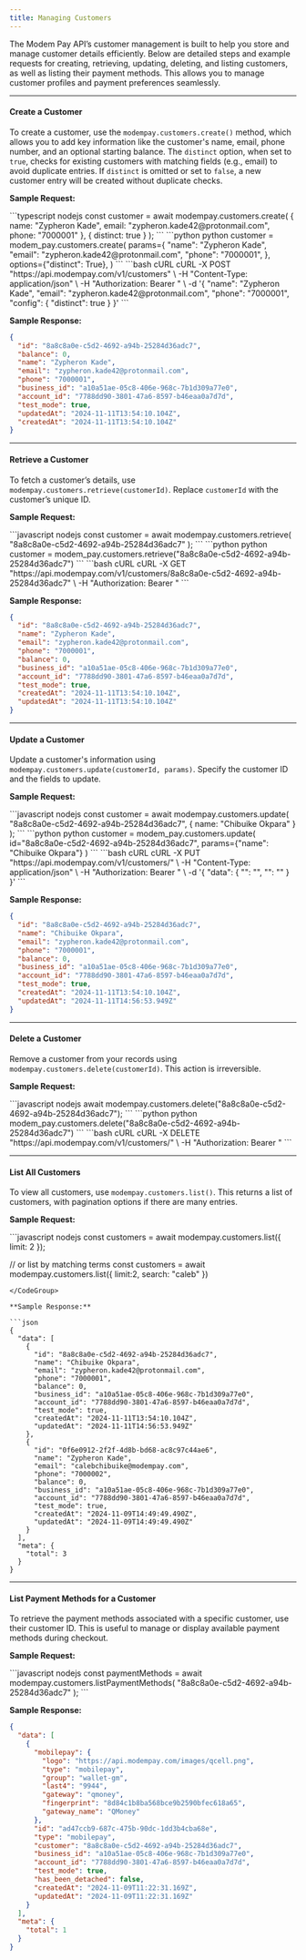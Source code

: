 ```yaml
---
title: Managing Customers
---
```


The Modem Pay API’s customer management is built to help you store and manage customer details efficiently. Below are detailed steps and example requests for creating, retrieving, updating, deleting, and listing customers, as well as listing their payment methods. This allows you to manage customer profiles and payment preferences seamlessly.

---

#### **Create a Customer**

To create a customer, use the `modempay.customers.create()` method, which allows you to add key information like the customer's name, email, phone number, and an optional starting balance. The `distinct` option, when set to `true`, checks for existing customers with matching fields (e.g., email) to avoid duplicate entries. If `distinct` is omitted or set to `false`, a new customer entry will be created without duplicate checks.

**Sample Request:**

<CodeGroup>
```typescript nodejs
const customer = await modempay.customers.create(
    { name: "Zypheron Kade", email: "zypheron.kade42@protonmail.com", phone: "7000001" },
    { distinct: true }
);
```
```python python
customer = modem_pay.customers.create(
    params={
        "name": "Zypheron Kade",
        "email": "zypheron.kade42@protonmail.com",
        "phone": "7000001",
    },
    options={"distinct": True},
)
```
```bash cURL
cURL -X POST "https://api.modempay.com/v1/customers" \
  -H "Content-Type: application/json" \
  -H "Authorization: Bearer <your_api_key>" \
  -d '{
    "name": "Zypheron Kade",
    "email": "zypheron.kade42@protonmail.com",
    "phone": "7000001",
    "config": { "distinct": true }
  }'
```
</CodeGroup>

**Sample Response:**

```json
{
  "id": "8a8c8a0e-c5d2-4692-a94b-25284d36adc7",
  "balance": 0,
  "name": "Zypheron Kade",
  "email": "zypheron.kade42@protonmail.com",
  "phone": "7000001",
  "business_id": "a10a51ae-05c8-406e-968c-7b1d309a77e0",
  "account_id": "7788dd90-3801-47a6-8597-b46eaa0a7d7d",
  "test_mode": true,
  "updatedAt": "2024-11-11T13:54:10.104Z",
  "createdAt": "2024-11-11T13:54:10.104Z"
}
```

---

#### **Retrieve a Customer**

To fetch a customer’s details, use `modempay.customers.retrieve(customerId)`. Replace `customerId` with the customer’s unique ID.

**Sample Request:**

<CodeGroup>
```javascript nodejs 
const customer = await modempay.customers.retrieve(
  "8a8c8a0e-c5d2-4692-a94b-25284d36adc7"
);
```
```python python 
customer = modem_pay.customers.retrieve("8a8c8a0e-c5d2-4692-a94b-25284d36adc7")
```
```bash cURL 
cURL -X GET "https://api.modempay.com/v1/customers/8a8c8a0e-c5d2-4692-a94b-25284d36adc7" \
  -H "Authorization: Bearer <your_api_key>"
```
</CodeGroup>

**Sample Response:**

```json
{
  "id": "8a8c8a0e-c5d2-4692-a94b-25284d36adc7",
  "name": "Zypheron Kade",
  "email": "zypheron.kade42@protonmail.com",
  "phone": "7000001",
  "balance": 0,
  "business_id": "a10a51ae-05c8-406e-968c-7b1d309a77e0",
  "account_id": "7788dd90-3801-47a6-8597-b46eaa0a7d7d",
  "test_mode": true,
  "createdAt": "2024-11-11T13:54:10.104Z",
  "updatedAt": "2024-11-11T13:54:10.104Z"
}
```

---

#### **Update a Customer**

Update a customer's information using `modempay.customers.update(customerId, params)`. Specify the customer ID and the fields to update.

**Sample Request:**

<CodeGroup>
```javascript nodejs 
const customer = await modempay.customers.update(
    "8a8c8a0e-c5d2-4692-a94b-25284d36adc7",
    { name: "Chibuike Okpara" }
);
```
```python python 
customer = modem_pay.customers.update(
    id="8a8c8a0e-c5d2-4692-a94b-25284d36adc7", params={"name": "Chibuike Okpara"}
)
```
```bash cURL 
cURL -X PUT "https://api.modempay.com/v1/customers/<customer_id>" \
  -H "Content-Type: application/json" \
  -H "Authorization: Bearer <your_api_key>" \
  -d '{
    "data": {
      "<parameter_1>": "<value_1>",
      "<parameter_2>": "<value_2>"
    }
  }'
```
</CodeGroup>

**Sample Response:**

```json
{
  "id": "8a8c8a0e-c5d2-4692-a94b-25284d36adc7",
  "name": "Chibuike Okpara",
  "email": "zypheron.kade42@protonmail.com",
  "phone": "7000001",
  "balance": 0,
  "business_id": "a10a51ae-05c8-406e-968c-7b1d309a77e0",
  "account_id": "7788dd90-3801-47a6-8597-b46eaa0a7d7d",
  "test_mode": true,
  "createdAt": "2024-11-11T13:54:10.104Z",
  "updatedAt": "2024-11-11T14:56:53.949Z"
}
```

---

#### **Delete a Customer**

Remove a customer from your records using `modempay.customers.delete(customerId)`. This action is irreversible.

**Sample Request:**

<CodeGroup>
```javascript nodejs 
await modempay.customers.delete("8a8c8a0e-c5d2-4692-a94b-25284d36adc7");
```
```python python 
modem_pay.customers.delete("8a8c8a0e-c5d2-4692-a94b-25284d36adc7")
```
```bash cURL 
cURL -X DELETE "https://api.modempay.com/v1/customers/<customer_id>" \
  -H "Authorization: Bearer <your_api_key>"
```
</CodeGroup>

---

#### **List All Customers**

To view all customers, use `modempay.customers.list()`. This returns a list of customers, with pagination options if there are many entries.

**Sample Request:**

<CodeGroup>
```javascript nodejs 
const customers = await modempay.customers.list({ limit: 2 });

// or list by matching terms
const customers = await modempay.customers.list({ limit:2, search: "caleb" })

```
</CodeGroup>

**Sample Response:**

```json
{
  "data": [
    {
      "id": "8a8c8a0e-c5d2-4692-a94b-25284d36adc7",
      "name": "Chibuike Okpara",
      "email": "zypheron.kade42@protonmail.com",
      "phone": "7000001",
      "balance": 0,
      "business_id": "a10a51ae-05c8-406e-968c-7b1d309a77e0",
      "account_id": "7788dd90-3801-47a6-8597-b46eaa0a7d7d",
      "test_mode": true,
      "createdAt": "2024-11-11T13:54:10.104Z",
      "updatedAt": "2024-11-11T14:56:53.949Z"
    },
    {
      "id": "0f6e0912-2f2f-4d8b-bd68-ac8c97c44ae6",
      "name": "Zypheron Kade",
      "email": "calebchibuike@modempay.com",
      "phone": "7000002",
      "balance": 0,
      "business_id": "a10a51ae-05c8-406e-968c-7b1d309a77e0",
      "account_id": "7788dd90-3801-47a6-8597-b46eaa0a7d7d",
      "test_mode": true,
      "createdAt": "2024-11-09T14:49:49.490Z",
      "updatedAt": "2024-11-09T14:49:49.490Z"
    }
  ],
  "meta": {
    "total": 3
  }
}
```

---

#### **List Payment Methods for a Customer**

To retrieve the payment methods associated with a specific customer, use their customer ID. This is useful to manage or display available payment methods during checkout.

**Sample Request:**

<CodeGroup>
```javascript nodejs 
const paymentMethods = await modempay.customers.listPaymentMethods(
    "8a8c8a0e-c5d2-4692-a94b-25284d36adc7"
);
```
</CodeGroup>

**Sample Response:**

```json
{
  "data": [
    {
      "mobilepay": {
        "logo": "https://api.modempay.com/images/qcell.png",
        "type": "mobilepay",
        "group": "wallet-gm",
        "last4": "9944",
        "gateway": "qmoney",
        "fingerprint": "8d84c1b8ba568bce9b2590bfec618a65",
        "gateway_name": "QMoney"
      },
      "id": "ad47ccb9-687c-475b-90dc-1dd3b4cba68e",
      "type": "mobilepay",
      "customer": "8a8c8a0e-c5d2-4692-a94b-25284d36adc7",
      "business_id": "a10a51ae-05c8-406e-968c-7b1d309a77e0",
      "account_id": "7788dd90-3801-47a6-8597-b46eaa0a7d7d",
      "test_mode": true,
      "has_been_detached": false,
      "createdAt": "2024-11-09T11:22:31.169Z",
      "updatedAt": "2024-11-09T11:22:31.169Z"
    }
  ],
  "meta": {
    "total": 1
  }
}
```

